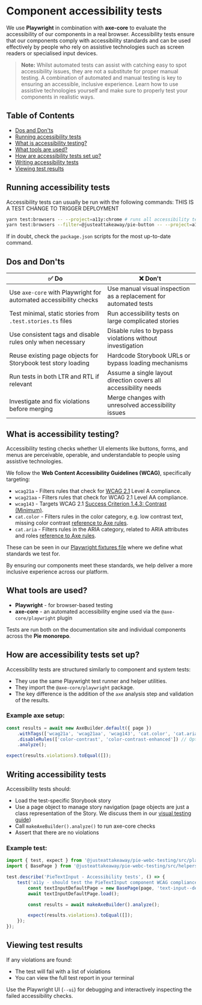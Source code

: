 

<Meta title="Contribution/Testing/Accessibility tests" />

# Component accessibility tests

We use **Playwright** in combination with **axe-core** to evaluate the accessibility of our components in a real browser. Accessibility tests ensure that our components comply with accessibility standards and can be used effectively by people who rely on assistive technologies such as screen readers or specialised input devices.

> **Note:** Whilst automated tests can assist with catching easy to spot accessibility issues, they are not a substitute for proper manual testing. A combination of automated and manual testing is key to ensuring an accessible, inclusive experience. Learn how to use assistive technologies yourself and make sure to properly test your components in realistic ways.

## Table of Contents

- [Dos and Don'ts](#dos-and-donts)
- [Running accessibility tests](#running-accessibility-tests)
- [What is accessibility testing?](#what-is-accessibility-testing)
- [What tools are used?](#what-tools-are-used)
- [How are accessibility tests set up?](#how-are-accessibility-tests-set-up)
- [Writing accessibility tests](#writing-accessibility-tests)
- [Viewing test results](#viewing-test-results)

## Running accessibility tests
Accessibility tests can usually be run with the following commands: THIS IS A TEST CHANGE TO TRIGGER DEPLOYMENT

```bash
yarn test:browsers -- --project=a11y:chrome # runs all accessibility tests in the repo
yarn test:browsers --filter=@justeattakeaway/pie-button -- --project=a11y:chrome # runs all accessibility tests for the pie-button component
```

If in doubt, check the `package.json` scripts for the most up-to-date command.

## Dos and Don'ts

| ✅ Do                                                                 | ❌ Don't                                                                 |
|----------------------------------------------------------------------|-------------------------------------------------------------------------|
| Use `axe-core` with Playwright for automated accessibility checks    | Use manual visual inspection as a replacement for automated tests       |
| Test minimal, static stories from `.test.stories.ts` files           | Run accessibility tests on large complicated stories      |
| Use consistent tags and disable rules only when necessary            | Disable rules to bypass violations without investigation                |
| Reuse existing page objects for Storybook test story loading         | Hardcode Storybook URLs or bypass loading mechanisms                    |
| Run tests in both LTR and RTL if relevant                            | Assume a single layout direction covers all accessibility needs         |
| Investigate and fix violations before merging                        | Merge changes with unresolved accessibility issues                      |

## What is accessibility testing?

Accessibility testing checks whether UI elements like buttons, forms, and menus are perceivable, operable, and understandable to people using assistive technologies.

We follow the **Web Content Accessibility Guidelines (WCAG)**, specifically targeting:

- `wcag21a` - Filters rules that check for [WCAG 2.1](https://www.w3.org/TR/WCAG21/#conformance) Level A compliance.
- `wcag21aa` - 	Filters rules that check for WCAG 2.1 Level AA compliance.
- `wcag143` - 	Targets WCAG 2.1 [Success Criterion 1.4.3: Contrast (Minimum)](https://www.w3.org/WAI/WCAG21/Understanding/contrast-minimum.html).
- `cat.color` - Filters rules in the color category, e.g. low contrast text, missing color contrast [reference to Axe rules](https://dequeuniversity.com/rules/axe/4.7/).
- `cat.aria` - 	Filters rules in the ARIA category, related to ARIA attributes and roles [reference to Axe rules](https://dequeuniversity.com/rules/axe/4.7/).

These can be seen in our [Playwright fixtures file](https://github.com/justeattakeaway/pie/blob/main/packages/components/pie-webc-testing/src/playwright/playwright-fixtures.ts) where we define what standards we test for.

By ensuring our components meet these standards, we help deliver a more inclusive experience across our platform.

## What tools are used?

- **Playwright** - for browser-based testing
- **axe-core** - an automated accessibility engine used via the `@axe-core/playwright` plugin

Tests are run both on the documentation site and individual components across the **Pie monorepo**.

## How are accessibility tests set up?

Accessibility tests are structured similarly to component and system tests:

- They use the same Playwright test runner and helper utilities.
- They import the `@axe-core/playwright` package.
- The key difference is the addition of the `axe` analysis step and validation of the results.

### Example axe setup:

```ts
const results = await new AxeBuilder.default({ page })
    .withTags(['wcag21a', 'wcag21aa', 'wcag143', 'cat.color', 'cat.aria'])
    .disableRules(['color-contrast', 'color-contrast-enhanced']) // Optional: exclude noisy rules
    .analyze();

expect(results.violations).toEqual([]);
```

## Writing accessibility tests

Accessibility tests should:

- Load the test-specific Storybook story
- Use a page object to manage story navigation (page objects are just a class representation of the Story. We discuss them in our [visual testing guide](?path=/docs/contribution-testing-visual-tests--docs))
- Call `makeAxeBuilder().analyze()` to run axe-core checks
- Assert that there are no violations

### Example test:

```ts
import { test, expect } from '@justeattakeaway/pie-webc-testing/src/playwright/playwright-fixtures.ts';
import { BasePage } from '@justeattakeaway/pie-webc-testing/src/helpers/page-object/base-page.ts';

test.describe('PieTextInput - Accessibility tests', () => {
    test('a11y - should test the PieTextInput component WCAG compliance', async ({ makeAxeBuilder, page }) => {
        const textInputDefaultPage = new BasePage(page, 'text-input--default');
        await textInputDefaultPage.load();

        const results = await makeAxeBuilder().analyze();

        expect(results.violations).toEqual([]);
    });
});
```

## Viewing test results

If any violations are found:

- The test will fail with a list of violations
- You can view the full test report in your terminal

Use the Playwright UI (`--ui`) for debugging and interactively inspecting the failed accessibility checks.
